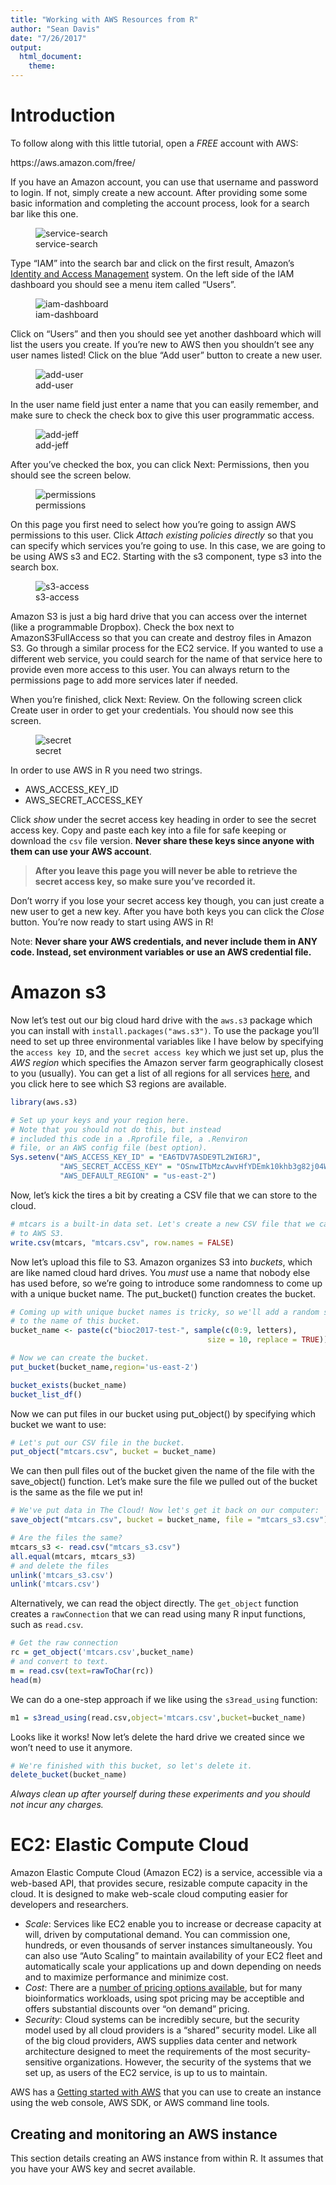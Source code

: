```yaml
---
title: "Working with AWS Resources from R"
author: "Sean Davis"
date: "7/26/2017"
output: 
  html_document:
    theme: 
---
```


# Introduction

To follow along with this little tutorial, open a *FREE* account with AWS:

https://aws.amazon.com/free/

If you have an Amazon account, you can use that username and password to login. If not, simply create a new account. After providing some some basic information and completing the account process, look for a search bar like this one.

![service-search](images/service-search.png)

Type “IAM” into the search bar and click on the first result, Amazon’s [Identity and Access Management](https://aws.amazon.com/iam/) system. On the left side of the IAM dashboard you should see a menu item called “Users”.

![iam-dashboard](images/iam-dashboard.png)

Click on “Users” and then you should see yet another dashboard which will list the users you create. If you’re new to AWS then you shouldn’t see any user names listed! Click on the blue “Add user” button to create a new user.

![add-user](images/add-user.png)

In the user name field just enter a name that you can easily remember, and make sure to check the check box to give this user programmatic access.

![add-jeff](images/add-jeff.png)

After you’ve checked the box, you can click Next: Permissions, then you should see the screen below.

![permissions](images/permissions.png)

On this page you first need to select how you’re going to assign AWS permissions to this user. Click *Attach existing policies directly* so that you can specify which services you’re going to use. In this case, we are going to be using AWS s3 and EC2. Starting with the s3 component, type s3 into the search box. 

![s3-access](images/s3-access.png)

Amazon S3 is just a big hard drive that you can access over the internet (like a programmable Dropbox). Check the box next to AmazonS3FullAccess so that you can create and destroy files in Amazon S3. Go through a similar process for the EC2 service. If you wanted to use a different web service, you could search for the name of that service here to provide even more access to this user. You can always return to the permissions page to add more services later if needed.

When you’re finished, click Next: Review. On the following screen click Create user in order to get your credentials. You should now see this screen.

![secret](images/secret.png)

In order to use AWS in R you need two strings. 

- AWS_ACCESS_KEY_ID
- AWS_SECRET_ACCESS_KEY

Click *show* under the secret access key heading in order to see the secret access key. Copy and paste each key into a file for safe keeping or download the `csv` file version. **Never share these keys since anyone with them can use your AWS account**. 

> **After you leave this page you will never be able to retrieve the secret access key, so make sure you’ve recorded it.** 

Don’t worry if you lose your secret access key though, you can just create a new user to get a new key. After you have both keys you can click the *Close* button. You’re now ready to start using AWS in R!

Note: **Never share your AWS credentials, and never include them in ANY code. Instead, set environment variables or use an AWS credential file.**

# Amazon s3

Now let’s test out our big cloud hard drive with the `aws.s3` package which you can install with `install.packages("aws.s3")`. To use the package you’ll need to set up three environmental variables like I have below by specifying the `access key ID`, and the `secret access key` which we just set up, plus the *AWS region* which specifies the Amazon server farm geographically closest to you (usually). You can get a list of all regions for all services [here](http://docs.aws.amazon.com/general/latest/gr/rande.html#s3_region), and you click here to see which S3 regions are available.


```r
library(aws.s3)
```

```r
# Set up your keys and your region here.
# Note that you should not do this, but instead
# included this code in a .Rprofile file, a .Renviron 
# file, or an AWS config file (best option).
Sys.setenv("AWS_ACCESS_KEY_ID" = "EA6TDV7ASDE9TL2WI6RJ",
           "AWS_SECRET_ACCESS_KEY" = "OSnwITbMzcAwvHfYDEmk10khb3g82j04Wj8Va4AA",
           "AWS_DEFAULT_REGION" = "us-east-2")
```

Now, let's kick the tires a bit by creating a CSV file that we can store to the cloud.

```r
# mtcars is a built-in data set. Let's create a new CSV file that we can upload
# to AWS S3.
write.csv(mtcars, "mtcars.csv", row.names = FALSE)
```

Now let’s upload this file to S3. Amazon organizes S3 into *buckets*, which are like named cloud hard drives. You *must* use a name that nobody else has used before, so we’re going to introduce some randomness to come up with a unique bucket name. The put_bucket() function creates the bucket.


```r
# Coming up with unique bucket names is tricky, so we'll add a random string
# to the name of this bucket.
bucket_name <- paste(c("bioc2017-test-", sample(c(0:9, letters), 
                                            size = 10, replace = TRUE)), collapse = "")

# Now we can create the bucket.
put_bucket(bucket_name,region='us-east-2')
```

```r
bucket_exists(bucket_name)
bucket_list_df()
```

Now we can put files in our bucket using put_object() by specifying which bucket we want to use:

```r
# Let's put our CSV file in the bucket.
put_object("mtcars.csv", bucket = bucket_name)
```

We can then pull files out of the bucket given the name of the file with the save_object() function. Let’s make sure the file we pulled out of the bucket is the same as the file we put in!

```r
# We've put data in The Cloud! Now let's get it back on our computer:
save_object("mtcars.csv", bucket = bucket_name, file = "mtcars_s3.csv")
```

```r
# Are the files the same?
mtcars_s3 <- read.csv("mtcars_s3.csv")
all.equal(mtcars, mtcars_s3)
# and delete the files
unlink('mtcars_s3.csv')
unlink('mtcars.csv')
```

Alternatively, we can read the object directly. The `get_object` function creates a `rawConnection` that we can read using many R input functions, such as `read.csv`.

```r
# Get the raw connection
rc = get_object('mtcars.csv',bucket_name)
# and convert to text.
m = read.csv(text=rawToChar(rc))
head(m)
```

We can do a one-step approach if we like using the `s3read_using` function:

```r
m1 = s3read_using(read.csv,object='mtcars.csv',bucket=bucket_name)
```

Looks like it works! Now let’s delete the hard drive we created since we won’t need to use it anymore.

```r
# We're finished with this bucket, so let's delete it.
delete_bucket(bucket_name)
```

*Always clean up after yourself during these experiments and you should not incur any charges.*

# EC2: Elastic Compute Cloud

Amazon Elastic Compute Cloud (Amazon EC2) is a service, accessible via a web-based API, that provides secure, resizable compute capacity in the cloud. It is designed to make web-scale cloud computing easier for developers and researchers. 

- *Scale*: Services like EC2 enable you to increase or decrease capacity at will, driven by computational demand. You can commission one, hundreds, or even thousands of server instances simultaneously. You can also use "Auto Scaling" to maintain availability of your EC2 fleet and automatically scale your applications up and down depending on needs and to maximize performance and minimize cost. 
- *Cost*: There are a [number of pricing options available](https://aws.amazon.com/ec2/pricing/spot-instances/), but for many bioinformatics workloads, using spot pricing may be acceptible and offers substantial discounts over "on demand" pricing. 
- *Security*: Cloud systems can be incredibly secure, but the security model used by all cloud providers is a "shared" security model. Like all of the big cloud providers, AWS supplies data center and network architecture designed to meet the requirements of the most security-sensitive organizations. However, the security of the systems that we set up, as users of the EC2 service, is up to us to maintain. 

AWS has a [Getting started with AWS ](https://aws.amazon.com/ec2/getting-started/) that you can use to create an instance using the web console, AWS SDK, or AWS command line tools.

## Creating and monitoring an AWS instance

This section details creating an AWS instance from within R. It assumes that you have your AWS key and secret available.



